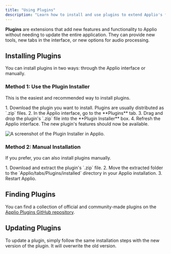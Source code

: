 ```yaml
---
title: "Using Plugins"
description: "Learn how to install and use plugins to extend Applio's functionality."
---
```



**Plugins** are extensions that add new features and functionality to Applio without needing to update the entire application. They can provide new tools, new tabs in the interface, or new options for audio processing.

## Installing Plugins

You can install plugins in two ways: through the Applio interface or manually.

### Method 1: Use the Plugin Installer

This is the easiest and recommended way to install plugins.

<Steps>
1.  Download the plugin you want to install. Plugins are usually distributed as `.zip` files.
2.  In the Applio interface, go to the **Plugins** tab.
3.  Drag and drop the plugin's `.zip` file into the **Plugin Installer** box.
4.  Refresh the Applio interface. The new plugin's features should now be available.
</Steps>

![A screenshot of the Plugin Installer in Applio.](/images/plugin-installer.png)

### Method 2: Manual Installation

If you prefer, you can also install plugins manually.

<Steps>
1.  Download and extract the plugin's `.zip` file.
2.  Move the extracted folder to the `Applio/tabs/Plugins/installed` directory in your Applio installation.
3.  Restart Applio.
</Steps>

## Finding Plugins

You can find a collection of official and community-made plugins on the [Applio Plugins GitHub repository](https://github.com/IAHispano/Applio-Plugins/releases/latest).

## Updating Plugins

To update a plugin, simply follow the same installation steps with the new version of the plugin. It will overwrite the old version.